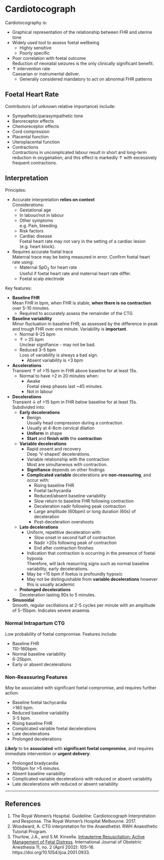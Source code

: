 # Cardiotocograph


Cardiotocography is:

* Graphical representation of the relationship between FHR and uterine tone\
* Widely used tool to assess foetal wellbeing
	* Highly sensitive
	* Poorly specific
* Poor correlation with foetal outcome\
Reduction of neonatal seizures is the only clinically significant benefit.
* ↑ intervention rate\
Caesarian or instrumental deliver.
	* Generally considered mandatory to act on abnormal FHR patterns

## Foetal Heart Rate

Contributors (of unknown relative importance) include:

* Sympathetic/parasympathetic tone
* Baroreceptor effects
* Chemoreceptor effects
* Cord compression
* Placental function
* Uteroplacental function
* Contractions\
Contractions in uncomplicated labour result in short and long-term reduction in oxygenation; and this effect is markedly ↑ with excessively frequent contractions.

## Interpretation

Principles:

* Accurate interpretation **relies on context**\
Considerations:
	* Gestational age
	* In labour/not in labour
	* Other symptoms\
	e.g. Pain, bleeding.
	* Risk factors
	* Cardiac disease\
	Foetal heart rate may not vary in the setting of a cardiac lesion (e.g. heart block).
* Requires accurate foetal trace\
Maternal trace may be being measured in error. Confirm foetal heart rate using:
	* Maternal SpO~2~ for heart rate\
	Useful if foetal heart rate and maternal heart rate differ.
	* Foetal scalp electrode

Key features:

* **Baseline FHR**\
Mean FHR in bpm, when FHR is stable, **when there is no contraction** over 5-10 minutes.
	* Required to accurately assess the remainder of the CTG


* **Baseline variability**\
Minor fluctuation in baseline FHR; as assessed by the difference in peak and trough FHR over one minute. Variability is **important**.
	* Normal 6-25 bpm\
	* ↑ > 25 bpm\
	Unclear signifiance - may not be bad.
	* Reduced 3-5 bpm\
	Loss of variability is always a bad sign.
		* Absent variability is <3 bpm


* **Accelerations**\
Transient ↑ of >15 bpm in FHR above baseline for at least 15s.
	*  Normal to have >2 in 20 minutes when:
		* Awake\
		Foetal sleep phases last ~45 minutes.
		* Not in labour


* **Decelerations**\
Transient ↓ of >15 bpm in FHR below baseline for at least 15s. Subdivided into:
	* **Early decelerations**\
		* Benign\
		Usually head compression during a contraction.
		* Usually at 4-8cm cervical dilation
		* **Uniform** in shape
		* **Start** and **finish with** the **contraction**
	* **Variable decelerations**
		* Rapid onsent and recovery\
		Deep 'V-shaped' decelerations.
		* Variable relationship with the contraction\
		Most are simultaneous with contraction.
		* **Signifiance** depends on other findings
		* **Complicated variable** decelerations are **non-reassuring**, and occur with:
			* Rising baseline FHR
			* Foetal tachycardia
			* Reduced/absent baseline variability
			* Slow return to baseline FHR following contraction
			* Deceleration nadir following peak contraction
			* Large amplitude (60bpm) or long duration (60s) of deceleration
			* Post-deceleration overshoots
	* **Late decelerations**\
		* Uniform, repetitive deceleration with:
			* Slow onset in second half of contraction
			* Nadir >20s following peak of contraction
			* End after contraction finishes
		* Indication that contraction is occurring in the presence of foetal hypoxia\
		Therefore, will lack reasurring signs such as normal baseline variability, early decelerations.
		* May be <15 bpm if foetus is profoundly hypoxic
		* May not be distinguishable from **variable decelerations** however this is usually academic\
	* **Prolonged decelerations**\
	Deceleration lasting 90s to 5 minutes.

* **Sinusoidal**\
Smooth, regular oscillations at 2-5 cycles per minute with an amplitude of 5-15bpm. Indicates severe anaemia.

### Normal Intrapartum CTG

Low probability of foetal compromise. Features include:

* Baseline FHR\
110-160bpm.
* Normal baseline variability\
6-25bpm.
* Early or absent decelerations


### Non-Reassuring Features

*May* be associated with significant foetal compromise, and requires further action:

* Baseline foetal tachycardia\
>160 bpm.
* Reduced baseline variability\
3-5 bpm.
* Rising baseline FHR
* Complicated variable foetal decelerations
* Late decelerations
* Prolonged decelerations

***Likely*** to be **associated** with **significant foetal compromise**, and requires immediate intervention or **urgent delivery**:

* Prolonged bradycardia\
100bpm for >5 minutes.
* Absent baseline variability
* Complicated variable decelerations with reduced or absent variability
* Late decelerations with reduced or absent variability

---

## References

1. The Royal Women's Hospital. Guideline: Cardiotocograph Interpretation and Response. The Royal Women's Hospital Melbourne. 2017.
2. Woodward, A. CTG interpretation for the Anaesthetist. RWH Anaesthetic Tutorial Program.
3. Thurlow, J.A., and S.M. Kinsella. [Intrauterine Resuscitation: Active Management of Fetal Distress](https://www.ncbi.nlm.nih.gov/pubmed/15321562). International Journal of Obstetric Anesthesia 11, no. 2 (April 2002): 105–16. https://doi.org/10.1054/ijoa.2001.0933.
